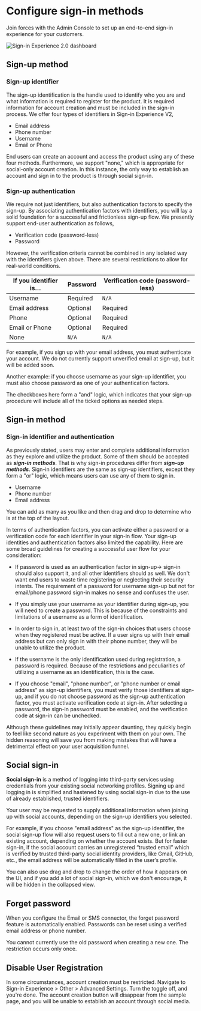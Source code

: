 
# Configure sign-in methods

<SaveChanges />

Join forces with the Admin Console to set up an end-to-end sign-in experience for your customers.

![Sign-in Experience 2.0 dashboard](./assets/sie_screen_shot.png)

## Sign-up method

### Sign-up identifier

The sign-up identification is the handle used to identify who you are and what information is required to register for the product. It is required information for account creation and must be included in the sign-in process. We offer four types of identifiers in Sign-in Experience V2,

- Email address
- Phone number
- Username
- Email or Phone

End users can create an account and access the product using any of these four methods. Furthermore, we support "none," which is appropriate for social-only account creation. In this instance, the only way to establish an account and sign in to the product is through social sign-in.

### Sign-up authentication

We require not just identifiers, but also authentication factors to specify the sign-up. By associating authentication factors with identifiers, you will lay a solid foundation for a successful and frictionless sign-up flow.
We presently support end-user authentication as follows,

- Verification code (password-less)
- Password

However, the verification criteria cannot be combined in any isolated way with the identifiers given above. There are several restrictions to allow for real-world conditions.

| If you identifier is… | Password | Verification code (password-less) |
| --------------------- | -------- | --------------------------------- |
| Username              | Required | `N/A`                             |
| Email address         | Optional | Required                          |
| Phone                 | Optional | Required                          |
| Email or Phone        | Optional | Required                          |
| None                  | `N/A`    | `N/A`                             |

For example, if you sign up with your email address, you must authenticate your account. We do not currently support unverified email at sign-up, but it will be added soon.

Another example: if you choose username as your sign-up identifier, you must also choose password as one of your authentication factors.

The checkboxes here form a "and" logic, which indicates that your sign-up procedure will include all of the ticked options as needed steps.

## Sign-in method

### Sign-in identifier and authentication

As previously stated, users may enter and complete additional information as they explore and utilize the product. Some of them should be accepted as **_sign-in methods_**. That is why sign-in procedures differ from **_sign-up methods_**. Sign-in identifiers are the same as sign-up identifiers, except they form a "or" logic, which means users can use any of them to sign in.

- Username
- Phone number
- Email address

You can add as many as you like and then drag and drop to determine who is at the top of the layout.

In terms of authentication factors, you can activate either a password or a verification code for each identifier in your sign-in flow. Your sign-up identities and authentication factors also limited the capability. Here are some broad guidelines for creating a successful user flow for your consideration:

- If password is used as an authentication factor in sign-up→ sign-in should also support it, and all other identifiers should as well. We don't want end users to waste time registering or neglecting their security intents. The requirement of a password for username sign-up but not for email/phone password sign-in makes no sense and confuses the user.

- If you simply use your username as your identifier during sign-up, you will need to create a password. This is because of the constraints and limitations of a username as a form of identification.

- In order to sign in, at least two of the sign-in choices that users choose when they registered must be active. If a user signs up with their email address but can only sign in with their phone number, they will be unable to utilize the product.

- If the username is the only identification used during registration, a password is required. Because of the restrictions and peculiarities of utilizing a username as an identification, this is the case.

- If you choose "email", "phone number", or "phone number or email address" as sign-up identifiers, you must verify those identifiers at sign-up, and if you do not choose password as the sign-up authentication factor, you must activate verification code at sign-in. After selecting a password, the sign-in password must be enabled, and the verification code at sign-in can be unchecked.

Although these guidelines may initially appear daunting, they quickly begin to feel like second nature as you experiment with them on your own. The hidden reasoning will save you from making mistakes that will have a detrimental effect on your user acquisition funnel.

## Social sign-in

**Social sign-in** is a method of logging into third-party services using credentials from your existing social networking profiles. Signing up and logging in is simplified and hastened by using social sign-in due to the use of already established, trusted identifiers.

Your user may be requested to supply additional information when joining up with social accounts, depending on the sign-up identifiers you selected.

For example, if you choose "email address" as the sign-up identifier, the social sign-up flow will also request users to fill out a new one, or link an existing account, depending on whether the account exists. But for faster sign-in, if the social account carries an unregistered “trusted email” which is verified by trusted third-party social identity providers, like Gmail, GitHub, etc., the email address will be automatically filled in the user’s profile.

You can also use drag and drop to change the order of how it appears on the UI, and if you add a lot of social sign-in, which we don't encourage, it will be hidden in the collapsed view.

## Forget password

When you configure the Email or SMS connector, the forget password feature is automatically enabled. Passwords can be reset using a verified email address or phone number.

You cannot currently use the old password when creating a new one. The restriction occurs only once.

## Disable User Registration

In some circumstances, account creation must be restricted. Navigate to Sign-in Experience > Other > Advanced Settings. Turn the toggle off, and you're done. The account creation button will disappear from the sample page, and you will be unable to establish an account through social media.

